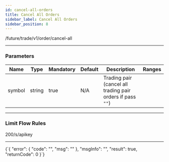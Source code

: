 ```yaml
---
id: cancel-all-orders
title: Cancel All Orders
sidebar_label: Cancel All Orders
sidebar_position: 8
---
```


/future/trade/v1/order/cancel-all

---

### Parameters

| Name | Type | Mandatory | Default | Description | Ranges |
| --- | --- | --- | --- | --- | --- |
| symbol | string | true | N/A | Trading pair (cancel all trading pair orders if pass `""`) |  |

---

### Limit Flow Rules

200/s/apikey

---


<CodeBlock language="json" title="Response">
  {`{
  "error": {
    "code": "",
    "msg": ""
  },
  "msgInfo": "",
  "result": true,
  "returnCode": 0
}`}
</CodeBlock>
